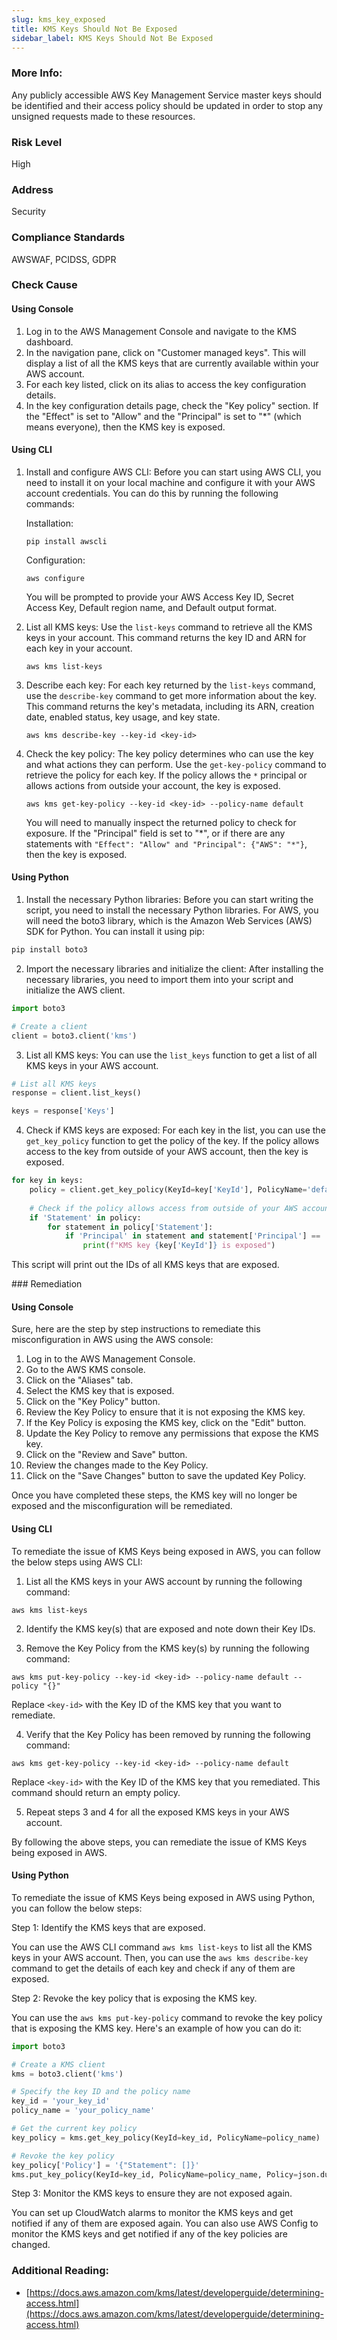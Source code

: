 ```yaml
---
slug: kms_key_exposed
title: KMS Keys Should Not Be Exposed
sidebar_label: KMS Keys Should Not Be Exposed
---
```


### More Info:

Any publicly accessible AWS Key Management Service master keys should be identified and their access policy should be updated in order to stop any unsigned requests made to these resources.

### Risk Level

High

### Address

Security

### Compliance Standards

AWSWAF, PCIDSS, GDPR



<Tabs><Tab title='Cause'>
### Check Cause

#### Using Console

1. Log in to the AWS Management Console and navigate to the KMS dashboard.
2. In the navigation pane, click on "Customer managed keys". This will display a list of all the KMS keys that are currently available within your AWS account.
3. For each key listed, click on its alias to access the key configuration details.
4. In the key configuration details page, check the "Key policy" section. If the "Effect" is set to "Allow" and the "Principal" is set to "*" (which means everyone), then the KMS key is exposed.

#### Using CLI

1. Install and configure AWS CLI: Before you can start using AWS CLI, you need to install it on your local machine and configure it with your AWS account credentials. You can do this by running the following commands:

   Installation:
   ```
   pip install awscli
   ```
   Configuration:
   ```
   aws configure
   ```
   You will be prompted to provide your AWS Access Key ID, Secret Access Key, Default region name, and Default output format.

2. List all KMS keys: Use the `list-keys` command to retrieve all the KMS keys in your account. This command returns the key ID and ARN for each key in your account.

   ```
   aws kms list-keys
   ```
3. Describe each key: For each key returned by the `list-keys` command, use the `describe-key` command to get more information about the key. This command returns the key's metadata, including its ARN, creation date, enabled status, key usage, and key state.

   ```
   aws kms describe-key --key-id <key-id>
   ```
4. Check the key policy: The key policy determines who can use the key and what actions they can perform. Use the `get-key-policy` command to retrieve the policy for each key. If the policy allows the `*` principal or allows actions from outside your account, the key is exposed.

   ```
   aws kms get-key-policy --key-id <key-id> --policy-name default
   ```
   You will need to manually inspect the returned policy to check for exposure. If the "Principal" field is set to "*", or if there are any statements with `"Effect": "Allow" and "Principal": {"AWS": "*"}`, then the key is exposed.

#### Using Python

1. Install the necessary Python libraries: Before you can start writing the script, you need to install the necessary Python libraries. For AWS, you will need the boto3 library, which is the Amazon Web Services (AWS) SDK for Python. You can install it using pip:

```python
pip install boto3
```

2. Import the necessary libraries and initialize the client: After installing the necessary libraries, you need to import them into your script and initialize the AWS client.

```python
import boto3

# Create a client
client = boto3.client('kms')
```

3. List all KMS keys: You can use the `list_keys` function to get a list of all KMS keys in your AWS account.

```python
# List all KMS keys
response = client.list_keys()

keys = response['Keys']
```

4. Check if KMS keys are exposed: For each key in the list, you can use the `get_key_policy` function to get the policy of the key. If the policy allows access to the key from outside of your AWS account, then the key is exposed.

```python
for key in keys:
    policy = client.get_key_policy(KeyId=key['KeyId'], PolicyName='default')
    
    # Check if the policy allows access from outside of your AWS account
    if 'Statement' in policy:
        for statement in policy['Statement']:
            if 'Principal' in statement and statement['Principal'] == '*':
                print(f"KMS key {key['KeyId']} is exposed")
```

This script will print out the IDs of all KMS keys that are exposed.

</Tab>


<Tab title='Remediation'>
### Remediation

#### Using Console

Sure, here are the step by step instructions to remediate this misconfiguration in AWS using the AWS console:

1. Log in to the AWS Management Console.
2. Go to the AWS KMS console.
3. Click on the "Aliases" tab.
4. Select the KMS key that is exposed.
5. Click on the "Key Policy" button.
6. Review the Key Policy to ensure that it is not exposing the KMS key.
7. If the Key Policy is exposing the KMS key, click on the "Edit" button.
8. Update the Key Policy to remove any permissions that expose the KMS key.
9. Click on the "Review and Save" button.
10. Review the changes made to the Key Policy.
11. Click on the "Save Changes" button to save the updated Key Policy.

Once you have completed these steps, the KMS key will no longer be exposed and the misconfiguration will be remediated.

#### Using CLI

To remediate the issue of KMS Keys being exposed in AWS, you can follow the below steps using AWS CLI:

1. List all the KMS keys in your AWS account by running the following command:
```
aws kms list-keys
```

2. Identify the KMS key(s) that are exposed and note down their Key IDs.

3. Remove the Key Policy from the KMS key(s) by running the following command:
```
aws kms put-key-policy --key-id <key-id> --policy-name default --policy "{}"
```
Replace `<key-id>` with the Key ID of the KMS key that you want to remediate.

4. Verify that the Key Policy has been removed by running the following command:
```
aws kms get-key-policy --key-id <key-id> --policy-name default
```
Replace `<key-id>` with the Key ID of the KMS key that you remediated. This command should return an empty policy.

5. Repeat steps 3 and 4 for all the exposed KMS keys in your AWS account.

By following the above steps, you can remediate the issue of KMS Keys being exposed in AWS.

#### Using Python

To remediate the issue of KMS Keys being exposed in AWS using Python, you can follow the below steps:

Step 1: Identify the KMS keys that are exposed.

You can use the AWS CLI command `aws kms list-keys` to list all the KMS keys in your AWS account. Then, you can use the `aws kms describe-key` command to get the details of each key and check if any of them are exposed.

Step 2: Revoke the key policy that is exposing the KMS key.

You can use the `aws kms put-key-policy` command to revoke the key policy that is exposing the KMS key. Here's an example of how you can do it:

```python
import boto3

# Create a KMS client
kms = boto3.client('kms')

# Specify the key ID and the policy name
key_id = 'your_key_id'
policy_name = 'your_policy_name'

# Get the current key policy
key_policy = kms.get_key_policy(KeyId=key_id, PolicyName=policy_name)

# Revoke the key policy
key_policy['Policy'] = '{"Statement": []}'
kms.put_key_policy(KeyId=key_id, PolicyName=policy_name, Policy=json.dumps(key_policy['Policy']))
```

Step 3: Monitor the KMS keys to ensure they are not exposed again.

You can set up CloudWatch alarms to monitor the KMS keys and get notified if any of them are exposed again. You can also use AWS Config to monitor the KMS keys and get notified if any of the key policies are changed.

### Additional Reading:

- [https://docs.aws.amazon.com/kms/latest/developerguide/determining-access.html](https://docs.aws.amazon.com/kms/latest/developerguide/determining-access.html) 


</Tab>
</Tabs>